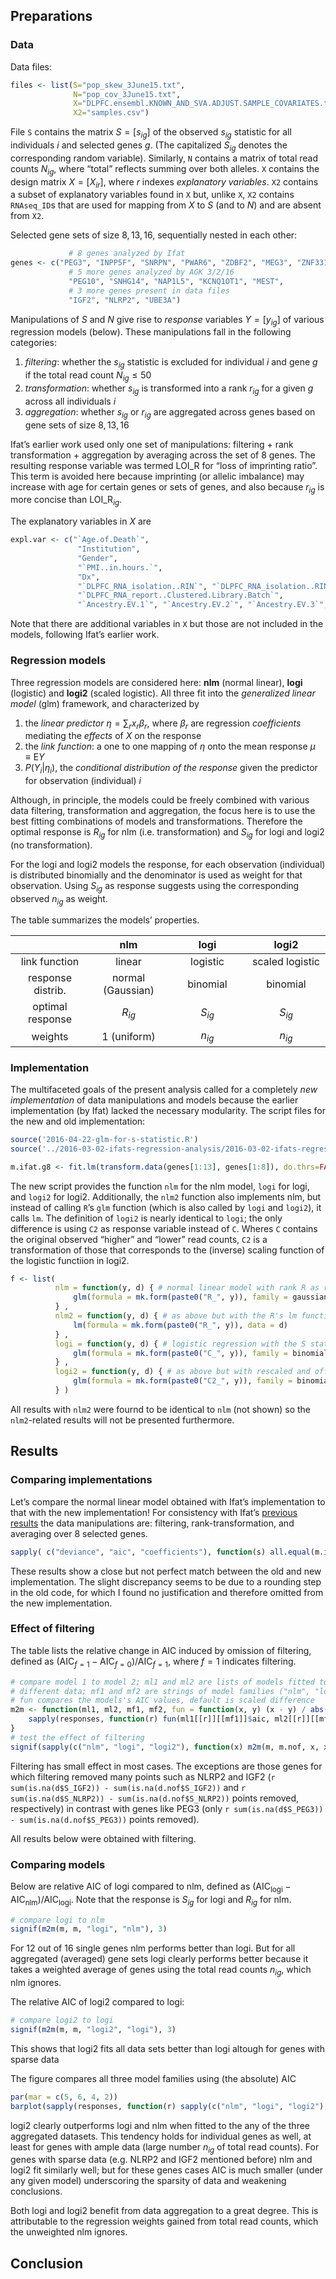 ## Preparations

### Data

Data files:
```r
files <- list(S="pop_skew_3June15.txt",
              N="pop_cov_3June15.txt",
              X="DLPFC.ensembl.KNOWN_AND_SVA.ADJUST.SAMPLE_COVARIATES.tsv",
              X2="samples.csv")
```

File `S` contains the matrix $S=[s_{ig}]$ of the observed $s_{ig}$ statistic for all individuals $i$ and selected genes $g$. (The capitalized $S_{ig}$ denotes the corresponding random variable).  Similarly, `N` contains a matrix of total read counts $N_{ig}$, where "total" reflects summing over both alleles.  `X` contains the design matrix $X=[X_{ir}]$, where $r$ indexes *explanatory variables*. `X2` contains a subset of explanatory variables found in `X` but, unlike `X`, `X2` contains `RNAseq_ID`s that are used for mapping from $X$ to $S$ (and to $N$) and are absent from `X2`.

Selected gene sets of size $8, 13, 16$, sequentially nested in each other:
```r
             # 8 genes analyzed by Ifat
genes <- c("PEG3", "INPP5F", "SNRPN", "PWAR6", "ZDBF2", "MEG3", "ZNF331", "GRB10",
             # 5 more genes analyzed by AGK 3/2/16
             "PEG10", "SNHG14", "NAP1L5", "KCNQ1OT1", "MEST",
             # 3 more genes present in data files
             "IGF2", "NLRP2", "UBE3A")
```

Manipulations of $S$ and $N$ give rise to $response$ variables $Y=[y_{ig}]$ of
various regression models (below). These manipulations fall in the following
categories:

1. *filtering*: whether the $s_{ig}$ statistic is excluded for individual $i$ and gene $g$ if the total read count $N_{ig}\le 50$
1. *transformation*: whether $s_{ig}$ is transformed into a rank $r_{ig}$ for a given $g$ across all individuals $i$
1. *aggregation*: whether $s_{ig}$ or $r_{ig}$ are aggregated across genes based on gene sets of size $8, 13, 16$

Ifat's earlier work used only one set of manipulations: filtering + rank transformation + aggregation by averaging across the set of $8$ genes.  The resulting response variable was termed $\mathrm{LOI\_R}$ for "loss of imprinting ratio".  This term is avoided here because imprinting (or allelic imbalance) may increase with age for certain genes or sets of genes, and also because $r_{ig}$ is more concise than $\mathrm{LOI\_R}_{ig}$.

The explanatory variables in $X$ are
```r
expl.var <- c("`Age.of.Death`",
               "Institution",
               "Gender",
               "`PMI..in.hours.`",
               "Dx",
               "`DLPFC_RNA_isolation..RIN`", "`DLPFC_RNA_isolation..RIN.2`",
               "`DLPFC_RNA_report..Clustered.Library.Batch`",
               "`Ancestry.EV.1`", "`Ancestry.EV.2`", "`Ancestry.EV.3`", "`Ancestry.EV.4`", "`Ancestry.EV.5`" )
```
Note that there are additional variables in `X` but those are not included in the models, following Ifat's earlier work.

### Regression models

Three regression models are considered here: **nlm** (normal linear), **logi** (logistic) and **logi2** (scaled logistic). All three fit into the *generalized linear model* (glm) framework, and
characterized by

1. the *linear predictor* $\eta = \sum_r x_r \beta_r$, where $\beta_r$ are regression *coefficients* mediating the *effects* of $X$ on the response
1. the *link function*: a one to one mapping of $\eta$ onto the mean response $\mu\equiv \mathrm{E} Y$
1. $P(Y_i|\eta_i)$, the *conditional distribution of the response* given the predictor for observation (individual) $i$

Although, in principle, the models could be freely combined with various data filtering, transformation and aggregation, the focus here is to use the best fitting combinations of models and transformations.  Therefore the optimal response is $R_{ig}$ for nlm (i.e. transformation) and $S_{ig}$ for logi and logi2 (no transformation).

For the logi and logi2 models the response, for each observation (individual) is distributed binomially and the denominator is used as weight for that observation.  Using $S_{ig}$ as response suggests using the corresponding observed $n_{ig}$ as weight.

The table summarizes the models' properties.

|                   |    nlm            |    logi           |       logi2       |
|:-----------------:|:-----------------:|:-----------------:|:-----------------:|
|    link function  |    linear         |    logistic       |  scaled logistic  |
|response distrib.  |normal (Gaussian)  |   binomial        |     binomial      |
| optimal response  |  $R_{ig}$         |   $S_{ig}$        |   $S_{ig}$        |
|   weights         |      1 (uniform)  |   $n_{ig}$        |   $n_{ig}$        |

### Implementation

The multifaceted goals of the present analysis called for a completely *new implementation* of data manipulations and models because the earlier implementation (by Ifat) lacked the necessary modularity.  The script files for the new and old implementation:
```r
source('2016-04-22-glm-for-s-statistic.R')
source('../2016-03-02-ifats-regression-analysis/2016-03-02-ifats-regression-analysis.R')
```
```r
m.ifat.g8 <- fit.lm(transform.data(genes[1:13], genes[1:8]), do.thrs=FALSE)
```

The new script provides the function `nlm` for the nlm model, `logi` for logi, and `logi2` for logi2.  Additionally, the `nlm2` function also implements nlm, but instead of calling `R`'s `glm` function (which is also called by `logi` and `logi2`), it calls `lm`.   The definition of `logi2` is nearly identical to  `logi`; the only difference is using `C2` as response variable instead of `C`.  Wheres `C` contains the original observed "higher" and "lower" read counts, `C2` is a transformation of those that corresponds to the (inverse) scaling function of the logistic functiion in logi2.

```r
f <- list(
          nlm = function(y, d) { # normal linear model with rank R as response
              glm(formula = mk.form(paste0("R_", y)), family = gaussian, data = d)
          } ,
          nlm2 = function(y, d) { # as above but with the R's lm function instead of glm
              lm(formula = mk.form(paste0("R_", y)), data = d)
          } ,
          logi = function(y, d) { # logistic regression with the S statistic as response
              glm(formula = mk.form(paste0("C_", y)), family = binomial, data = d)
          } ,
          logi2 = function(y, d) { # as above but with rescaled and offset logistic link function
              glm(formula = mk.form(paste0("C2_", y)), family = binomial, data = d)
          } )
```
All results with `nlm2` were fournd to be identical to `nlm` (not shown) so the `nlm2`-related results will not be presented furthermore.

## Results

### Comparing implementations

Let's compare the normal linear model obtained with Ifat's implementation to that with the new implementation!  For consistency with Ifat's [previous results][ifat] the data manipulations are: filtering, rank-transformation, and averaging over $8$ selected genes.
```r
sapply( c("deviance", "aic", "coefficients"), function(s) all.equal(m.ifat.g8[[s]], m$g8$nlm[[s]]))
```
These results show a close but not perfect match between the old and new implementation.  The slight discrepancy seems to be due to a rounding step in the old code, for which I found no justification and therefore omitted from the new implementation.

### Effect of filtering

The table lists the relative change in AIC induced by omission of filtering, defined as $(\mathrm{AIC}_{f=1} - \mathrm{AIC}_{f=0}) / \mathrm{AIC}_{f=1}$, where $f=1$ indicates filtering.
```r
# compare model 1 to model 2; ml1 and ml2 are lists of models fitted to
# different data; mf1 and mf2 are strings of model families ("nlm", "logi", "logi2")
# fun compares the models's AIC values, default is scaled difference
m2m <- function(ml1, ml2, mf1, mf2, fun = function(x, y) (x - y) / abs(x)) {
    sapply(responses, function(r) fun(ml1[[r]][[mf1]]$aic, ml2[[r]][[mf2]]$aic))
}
# test the effect of filtering
signif(sapply(c("nlm", "logi", "logi2"), function(x) m2m(m, m.nof, x, x)), 3)
```
Filtering has small effect in most cases.  The exceptions are those genes for which filtering removed many points such as NLRP2 and IGF2 (`r sum(is.na(d$S_IGF2)) - sum(is.na(d.nof$S_IGF2))` and `r sum(is.na(d$S_NLRP2)) - sum(is.na(d.nof$S_NLRP2))` points removed, respectively) in contrast with genes like PEG3 (only `r sum(is.na(d$S_PEG3)) - sum(is.na(d.nof$S_PEG3))` points removed).

All results below were obtained with filtering.

### Comparing models

Below are relative AIC of logi compared to nlm, defined as $(\mathrm{AIC}_{\mathrm{logi}} - \mathrm{AIC}_{\mathrm{nlm}}) / \mathrm{AIC}_{\mathrm{logi}}$.  Note that the response is $S_{ig}$ for logi and $R_{ig}$ for nlm.
```r
# compare logi to nlm
signif(m2m(m, m, "logi", "nlm"), 3)
```
For 12 out of 16 single genes nlm performs better than logi.  But for all
aggregated (averaged) gene sets logi clearly performs better because it takes a
weighted average of genes using the total read counts $n_{ig}$, which nlm
ignores.

The relative AIC of logi2 compared to logi:
```r
# compare logi2 to logi
signif(m2m(m, m, "logi2", "logi"), 3)
```
This shows that logi2 fits all data sets better than logi altough for genes with sparse data 

The figure compares all three model families using (the absolute) AIC
```r
par(mar = c(5, 6, 4, 2))
barplot(sapply(responses, function(r) sapply(c("nlm", "logi", "logi2"), function(mod) m[[r]][[mod]]$aic)), horiz=TRUE, beside=TRUE, names.arg=responses, las=1, col=c("red", "green", "blue"), xlab="AIC", main="fit of models to data sets", legend.text=c("nlm", "logi", "logi2"), args.legend=list(x = "right"))
```

logi2 clearly outperforms logi and nlm when fitted to the any of the three aggregated datasets.  This tendency holds for individual genes as well, at least for genes with ample data (large number $n_{ig}$ of total read counts).  For genes with sparse data (e.g. NLRP2 and IGF2 mentioned before) nlm and logi2 fit similarly well; but for these genes cases AIC is much smaller (under any given model) underscoring the sparsity of data and weakening conclusions.

Both logi and logi2 benefit from data aggregation to a great degree.  This is attributable to the regression weights gained from total read counts, which the unweighted nlm ignores.

## Conclusion


[nlm g13]: {% post_url 2016-03-02-ifats-regression-analysis %}
[ifat]: https://docs.google.com/presentation/d/1YvpA1AJ-zzir1Iw0F25tO9x8gkSAzqaO4fjB7K3zBhE/
